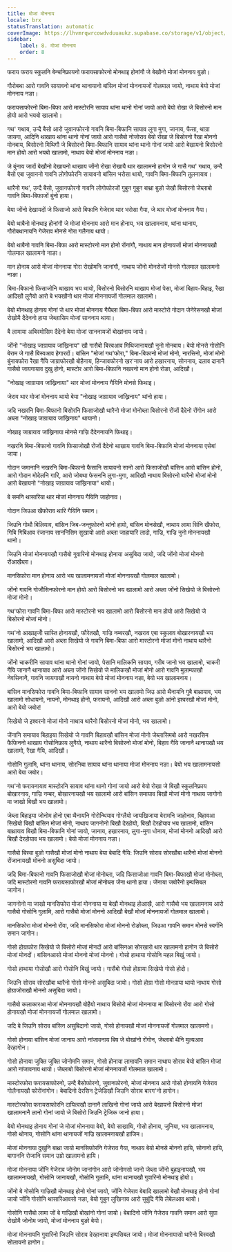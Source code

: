 ```yaml
---
title: मोजां मोननाय
locale: brx
statusTranslation: automatic
coverImage: https://lhvmrqwrcowdvduuaukz.supabase.co/storage/v1/object/public/strapi-uploads/small_cover-educacion-fundamental.webp-2d51a7828a2b1309555be27f7e2a61a0.webp
sidebar:
    label: 8. मोजां मोननाय
    order: 8
---
```

फराय फराय स्कुलनि बेन्चनिफ्रायनो फरायसाफोरनो मोनथाइ होनांगौ जे बेखौनो मोजां मोननाय बुङो।

गौरोबथा आरो गावनि सायावनो थांना थानायानो बांसिन मोजां मोननायजों गोलमाल जायो, नाथाय बेयो मोजां मोननाय नङा।

फरायसाफोरनो बिमा-बिफा आरो मास्टोरनि सायाव थांना थानो गोनां जायो आरो बेयो रोखा जे बिसोरनो मान होयो आरो भयबो खालामो।

गथ' गथाय, उन्दै बैसो आरो जुवानफोरनो गावनि बिमा-बिफानि सायाव लुगा मुगा, जानाय, फैसा, थाग्रा जायगा, आदिनि थाखाय थांना थानो गोनां जायो आरो गासैबो नोजोराव बेयो रोखा जे बिसोरनो रैखा मोननो मोनबाय, बिसोरनो मिथिगौ जे बिसोरनो बिमा-बिफानि सायाव थांना थानो गोनां जायो आरो बेखायनो बिसोरनो मान होयो आरो भयबो खालामो, नाथाय बेयो मोजां मोननाय नङा।

जे बुंनाय जादों बेखौनो देखायनो थाखाय जोंनो रोखा रोखायै थार खालामनो हागोन जे गासै गथ' गथाय, उन्दै बैसो एबा जुवाननो गावनि लोगोफोरनि सायावनो बांसिन भरोसा थायो, गावनि बिमा-बिफानि तुलनायाव।

थारैनो गथ', उन्दै बैसो, जुवानफोरनो गावनि लोगोफोरजों गुबुन गुबुन बाथ्रा बुङो जेखौ बिसोरनो जेब्लाबो गावनि बिमा-बिफाजों बुंनो हाया।

बेया जोंनो देखायदों जे फिसाजो आरो बिफानि गेजेराव थार भरोसा गैया, जे थार मोजां मोननाय गैया।

बेयो थाबैनो मोनथाइ होनांगौ जे मोजां मोननाय आरो मान होनाय, भय खालामनाय, थांना थानाय, गौरोबथानायनि गेजेराव मोनसे गोरा गलैनाय थायो।

बेयो थाबैनो गावनि बिमा-बिफा आरो मास्टोरनो मान होनो रोंनांगौ, नाथाय मान होनायजों मोजां मोननायखौ गोलमाल खालामनो नाङा।

मान होनाय आरो मोजां मोननाया गोरा रोखोमनि जानांगौ, नाथाय जोंनो मोनसेजों मोनसे गोलमाल खालामनो नाङा।

बिमा-बिफानो फिसाजोनि थाखाय भय थायो, बिसोरनो बिसोरनि थाखाय मोजां पेसा, मोजां बिहाव-बिहाइ, रैखा आदिखौ लुगैयो आरो बे भयखौनो थार मोजां मोननायजों गोलमाल खालामो।

बेयो मोनथाइ होनाय गोनां जे थार मोजां मोननाय गैयैब्ला बिमा-बिफा आरो मास्टोरो गोदान जेनेरेसनखौ मोजां रोखोमै दैदेननो हाया जेब्लासिम मोजां साननाय थाया।

बै लामाया अबिस्मोसिम दैदेनो बेया मोजां साननायजों बोखांनाय जायो।

जोंनो "नोखाइ जाग्रायाव जांख्रिनाय" खौ गासैबो बिस्वआव मिथिजानायखौ नुनो मोनबाय। बेयो मोनसे गोसोनि बेराम जे गासै बिस्वआव हेगारदों। बांसिन "मोजां गथ'फोरा," बिमा-बिफानो मोजां मोनो, नारसिनो, मोजां मोनो बुंनायफोरा रैखा गैयि जाग्राफोरखौ बोहैनाय, हिन्जावफोरनो खर'नाय आरो हखारनाय, सोननाय, दलाव दानानै गासैबो जायगायाव दुखु होनो, मास्टोर आरो बिमा-बिफानि नखरनो मान होनो रोङा, आदिखौ।

"नोखाइ जाग्रायाव जांख्रिनाया" थार मोजां मोननाय गैयिनि मोनसे फिथाइ।

जेराव थार मोजां मोननाय थायो बेया "नोखाइ जाग्रायाव जांख्रिनाय" थांनो हाया।

जदि नखरनि बिमा-बिफानो बिसोरनि फिसाजोखौ थारैनो मोजां मोनोब्ला बिसोरनो रोंजों दैदेनो रोंगोन आरो अब्ला "नोखाइ जाग्रायाव जांख्रिनाय" थायानो।

नोखाइ जाग्रायाव जांख्रिनाया मोनसे गाज्रि दैदेननायनि फिथाइ।

नखरनि बिमा-बिफानो गावनि फिसाजोखौ रोंजों दैदेनो थाखाय गावनि बिमा-बिफानि मोजां मोननाया एसेबां जाया।

गोदान जमानानि नखरनि बिमा-बिफानो फैसानि सायावनो सानो आरो फिसाजोखौ बांसिन आरो बांसिन होनो, आरो गोदान मोदेलनि गारि, आरो जोबथा फेसननि लुगा-मुगा, आदिखौ नाथाय बिसोरनो थारैनो मोजां मोनो आरो बेखायनो "नोखाइ जाग्रायाव जांख्रिनाया" थायो।

बे समनि थासारिया थार मोजां मोननाय गैयिनि जाहोनाव।

गोदान जिउआ खैफोराव थारि गैयिनि समान।

जिउनि गोथौ बिलियाव, बांसिन जिब-जन्तुफोरनो थांनो हायो, बांसिन मोनसेखौ, नाथाय लामा सिंनि खैफोरा, गिबि गिबिआव रंजानाय साननिसिम सुखायो आरो अब्ला जाहायारि लादो, गाज्रि, गाज्रि नुनो मोननायखौ थानो।

जिउनि मोजां मोननायखौ गासैबो गुवारिनो मोनथाइ होनाया असुबिदा जायो, जदि जोंनो मोजां मोननो रोंआखैब्ला।

मानसिफोरा मान होनाय आरो भय खालामनायजों मोजां मोननायखौ गोलमाल खालामो।

जोंनो गावनि गोजौसिनफोरनो मान होयो आरो बिसोरनो भय खालामो आरो अब्ला जोंनो सिखेयो जे बिसोरनो मोजां मोनो।

गथ'फोरा गावनि बिमा-बिफा आरो मास्टोरनो भय खालामो आरो बिसोरनो मान होयो आरो सिखेयो जे बिसोरनो मोजां मोनो।

गथ'नो आखाइजोँ सास्ति होनायखौ, फौरेतखौ, गाज्रि नम्बरखौ, नखराव एबा स्कुलाव बोखारनायखौ भय खालामो, आदिखौ आरो अब्ला सिखेयो जे गावनि बिमा-बिफा आरो मास्टोरनो मोजां मोनो नाथाय थारैनो बिसोरनो भय खालामो।

जोंनो चाकरीनि सायाव थांना थानो गोनां जायो, पेसानि मालिकनि सायाव, गरीब जानो भय खालामो, चाकरी गैयि जानानै थानायाव आरो अब्ला जोंनो सिखेयो जे मालिकखौ मोजां मोनो आरो गावनि मुलाम्फाखौ नेवसिनानै, गावनि जायगाखौ नायनो नाथाय बेयो मोजां मोननाय नङा, बेयो भय खालामनाय।

बांसिन मानसिफोरा गावनि बिमा-बिफानि सायाव साननो भय खालामो जिउ आरो थैनायनि गुबै बाथ्रायाव, भय खालामो सोधायनो, नायनो, मोनथाइ होनो, फरायनो, आदिखौ आरो अब्ला बुङो आंनो इश्वरखौ मोजां मोनो, आरो बेयो जबोर!

सिखेयो जे इश्वरनो मोजां मोनो नाथाय थारैनो बिसोरनो मोजां मोनो, भय खालामो।

जेंनानि समायाव बिहाइया सिखेयो जे गावनि बिहावखौ बांसिन मोजां मोनो जेब्लासिमबो आरो नखरसिम फैफिननो थाखाय गोसोनिफ्राय लुगैयो, नाथाय थारैनो बिसोरनो मोजां मोनो, बिहाव गैयि जानानै थानायखौ भय खालामो, रैखा गैयि, आदिखौ।

गोसोनि गुलामि, थांना थानाय, सोरनिबा सायाव थांना थानाया मोजां मोननाय नङा। बेयो भय खालामनायसो आरो बेया जबोर।

गथ'नो फरायनायाव मास्टोरनि सायाव थांना थानो गोनां जायो आरो बेयो रोखा जे बिखौ स्कुलनिफ्राय बोखारनाय, गाज्रि नम्बर, बोखारनायखौ भय खालामो आरो बांसिन समायाव बिखौ मोजां मोनो नाथाय जागोनो मा जाखो बिखौ भय खालामो।

जेब्ला बिहाइया जोनोम होनो एबा थैनायनि गोरोन्थियाव गोग्लैयो जायखिजाया बेरामनि जाहोनाव, बिहावआ सिखेयो बिखौ बांसिन मोजां मोनो, नाथाय जागनोनो बिखौ देरहोयो, बिखौ देरहोयाव भय खालामो, बांसिन बाथ्रायाव बिखौ बिमा-बिफानि गोनां जायो, जानाय, हखारनाय, लुगा-मुगा धोनाय, मोजां मोननो आदिखौ आरो बिखौ देरहोयाव भय खालामो। बेयो मोजां मोननाय नङा।

गासैबो बिस्वा बुङो गासैखौ मोजां मोनो नाथाय बेया बेबादि गैयि: जिउनि सोराव सोरखौबा थारैनो मोजां मोननो रोंजानायखौ मोननो असुबिदा जायो।

जदि बिमा-बिफानो गावनि फिसाजोखौ मोजां मोनोब्ला, जदि फिसाजोआ गावनि बिमा-बिफाखौ मोजां मोनोब्ला, जदि मास्टोरनो गावनि फरायसाफोरखौ मोजां मोनोब्ला जेंना थानो हाया। जेंनाया जबोरैनो इम्पसिबल जागोन।

जागनोनो मा जाखो मानसिफोरा मोजां मोननाया मा बेखौ मोनथाइ होआखै, आरो गासैबो भय खालामनाय आरो गासैबो गोसोनि गुलामि, आरो गासैबो मोजां मोननो आदिखौ बेखौ मोजां मोननायजों गोलमाल खालामो।

मानसिफोरा मोजां मोननो रोंवा, जदि मानसिफोरा मोजां मोननो रोङोब्ला, जिउआ गावनि समान मोनसे स्वर्गनि समान जागोन।

गोसो होग्राफोरा सिखेयो जे बिसोरो मोजां मोनदों आरो बांसिनआ सोरखारो थार खालामनो हागोन जे बिसोरो मोजां मोनदों। बांसिनआसो मोजां मोननो मोजां मोननो। गोसो हाथाया गोसोनि महल बिखुं जायो।

गोसो हाथाया गोसोखौ आरो गोसोनि बिखुं जायो। गासैबो गोसो होग्राया सिखेयो गोसो होदो।

जिउनि सोराव सोरखौबा थारैनो गोसो मोननो असुबिदा जायो। गोसो होग्रा गोसो मोनग्राया थायो नाथाय गोसो होग्राजोराखौ मोननो असुबिदा जायो।

गासैबो कलाकारआ मोजां मोननायखौ बोहैयो नाथाय बिसोरो मोजां मोननाया मा बिसोरनो रोंवा आरो गोसो होनायखौ मोजां मोननायजों गोलमाल खालामो।

जदि बे जिउनि सोराव बांसिन असुबिदानो जायो, गोसो होनायखौ मोजां मोननायजों गोलमाल खालामनो।

गोसो होनाया बांसिन मोजां जानाय आरो नांजावनाय बिष जे बोखांनो रोंगोन, जेब्लाबो थैनि मुल्यआव देरहागोन।

गोसो होनाया जुक्ति जुक्ति जोनोमनि समान, गोसो होनाया लामायनि समान नाथाय सोराव बेयो बांसिन मोजां आरो नांजावनाय थायो। जेब्लाबो बिसोरनो मोजां मोननायजों गोलमाल खालामो।

मास्टोरफोरा फरायसाफोरनो, उन्दै बैसोफोरनो, जुवानफोरनो, मोजां मोननाय आरो गोसो होनायनि गेजेराव गोलैनायखौ फोरोंनांगोन। बेबादिनो देरसिन ट्रेजेडिखौ जिउनि सोराव बारग'नो हागोन।

मास्टोरफोरा फरायसाफोरनि दायित्वखौ दानानै लाखिनो गोनां जायो आरो बेखायनो बिसोरनो मोजां खालामनानै लानो गोनां जायो जे बिसोरो जिउनि ट्रेजिक जानो हाया।

बेयो मोनथाइ होनाय गोनां जे मोजां मोननाया बेयो, बेयो साखाथि, गोसो होनाय, जुनिया, भय खालामनाय, गोसो थोनाय, गोसोनि थांना थानायजों गाज्रि खालामनायखौ हाजिम।

मोजां मोननाया दुखुनि बाथ्रा जायो मानसिफोरनि गेजेराव गैया, नाथाय बेयो मोनसे मोननो हायि, सोनानो हायि, बागाननि रोजानि समान उग्रो खालामनो हायि।

मोजां मोननाया जोंनि गेजेराव जोनोम जानांगोन आरो जोनोमसो जानो जेब्ला जोंनो बुहाइनायखौ, भय खालामनायखौ, गोसोनि जानायखौ, गोसोनि गुलामि, थांना थानायखौ गुवारिनो मोनथाइ होयो।

जोंनो बे गोसोनि गाज्रिखौ मोनथाइ होनो गोनां जायो, जोंनि गेजेराव बेबादि खालामो बेखौ मोनथाइ होनो गोनां जायो जोंनि गोसोनि थासारिआवसो नङा, बेयो गुबुन लुखिनाय आरो सुबुंदि गैयि लेबेलआव थायो।

गोसोनि गासैबो लामा जों बे गाज्रिखौ बोखांनो गोनां जायो। बेबादिनो जोंनि गेजेराव गावनि समान आरो सुग्रा रोखोमै जोनोम जायो, मोजां मोननाय बुङो बेयो।

मोजां मोननायनि गुवारिनो जिउनि सोराव देरहानाया इम्पसिबल जायो। मोजां मोननायासो थारैनो बिस्वखौ सोलायनो हागोन।
